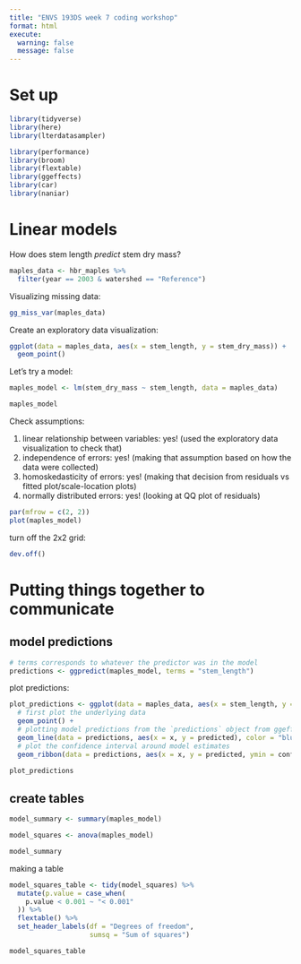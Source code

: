 ```yaml
---
title: "ENVS 193DS week 7 coding workshop"
format: html
execute:
  warning: false
  message: false
---
```


# Set up

```r
library(tidyverse)
library(here)
library(lterdatasampler)

library(performance)
library(broom)
library(flextable)
library(ggeffects)
library(car)
library(naniar)
```

# Linear models

How does stem length _predict_ stem dry mass?

```r
maples_data <- hbr_maples %>% 
  filter(year == 2003 & watershed == "Reference")
```

Visualizing missing data:

```r
gg_miss_var(maples_data)
```

Create an exploratory data visualization:

```r
ggplot(data = maples_data, aes(x = stem_length, y = stem_dry_mass)) +
  geom_point()
```

Let's try a model:

```r
maples_model <- lm(stem_dry_mass ~ stem_length, data = maples_data)

maples_model
```

Check assumptions:  

1. linear relationship between variables: yes! (used the exploratory data visualization to check that)  
2. independence of errors: yes! (making that assumption based on how the data were collected)  
3. homoskedasticity of errors: yes! (making that decision from residuals vs fitted plot/scale-location plots)  
4. normally distributed errors: yes! (looking at QQ plot of residuals)  

```r
par(mfrow = c(2, 2))
plot(maples_model)
```

turn off the 2x2 grid:

```r
dev.off()
```

# Putting things together to communicate

## model predictions

```r
# terms corresponds to whatever the predictor was in the model
predictions <- ggpredict(maples_model, terms = "stem_length")
```

plot predictions:

```r
plot_predictions <- ggplot(data = maples_data, aes(x = stem_length, y = stem_dry_mass)) +
  # first plot the underlying data
  geom_point() +
  # plotting model predictions from the `predictions` object from ggeffects
  geom_line(data = predictions, aes(x = x, y = predicted), color = "blue", linewidth = 1) +
  # plot the confidence interval around model estimates
  geom_ribbon(data = predictions, aes(x = x, y = predicted, ymin = conf.low, ymax = conf.high), alpha = 0.2)

plot_predictions
```

## create tables

```r
model_summary <- summary(maples_model)

model_squares <- anova(maples_model)

model_summary
```

making a table

```r
model_squares_table <- tidy(model_squares) %>% 
  mutate(p.value = case_when(
    p.value < 0.001 ~ "< 0.001"
  )) %>% 
  flextable() %>% 
  set_header_labels(df = "Degrees of freedom",
                    sumsq = "Sum of squares")

model_squares_table
```

